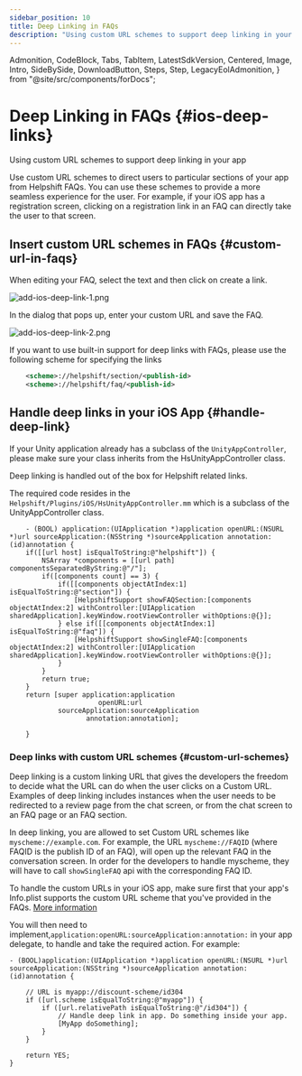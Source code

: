 ```yaml
---
sidebar_position: 10
title: Deep Linking in FAQs
description: "Using custom URL schemes to support deep linking in your app"
---
```


  Admonition,
  CodeBlock,
  Tabs,
  TabItem,
  LatestSdkVersion,
  Centered,
  Image,
  Intro,
  SideBySide,
  DownloadButton,
  Steps,
  Step,
  LegacyEolAdmonition,
} from "@site/src/components/forDocs";

<LegacyEolAdmonition />

# Deep Linking in FAQs {#ios-deep-links}

<Intro>

Using custom URL schemes to support deep linking in your app

</Intro>

Use custom URL schemes to direct users to particular sections of your app from Helpshift FAQs. You can use these schemes to provide a more seamless experience for the user. For example, if your iOS app has a registration screen, clicking on a registration link in an FAQ can directly take the user to that screen.

## Insert custom URL schemes in FAQs {#custom-url-in-faqs}

When editing your FAQ, select the text and then click on create a link.

<Image
  src="/static/books/misc/add-ios-deep-link-1.png"
  width="half"
  alt="add-ios-deep-link-1.png"
/>

In the dialog that pops up, enter your custom URL and save the FAQ.

<Image
  src="/static/books/misc/add-ios-deep-link-2.png"
  width="half"
  alt="add-ios-deep-link-2.png"
/>

If you want to use built-in support for deep links with FAQs, please use the following scheme for specifying the links

```xml
    <scheme>://helpshift/section/<publish-id>
    <scheme>://helpshift/faq/<publish-id>
```

## Handle deep links in your iOS App {#handle-deep-link}

<Admonition type="info" title="Note">

If your Unity application already has a subclass of the `UnityAppController`, please make sure your class inherits from the HsUnityAppController class.

</Admonition>

Deep linking is handled out of the box for Helpshift related links.

The required code resides in the `Helpshift/Plugins/iOS/HsUnityAppController.mm` which is a subclass of the UnityAppController class.

```objc
    - (BOOL) application:(UIApplication *)application openURL:(NSURL *)url sourceApplication:(NSString *)sourceApplication annotation:(id)annotation {
    if([[url host] isEqualToString:@"helpshift"]) {
        NSArray *components = [[url path] componentsSeparatedByString:@"/"];
        if([components count] == 3) {
            if([[components objectAtIndex:1] isEqualToString:@"section"]) {
                [HelpshiftSupport showFAQSection:[components objectAtIndex:2] withController:[UIApplication sharedApplication].keyWindow.rootViewController withOptions:@{}];
            } else if([[components objectAtIndex:1] isEqualToString:@"faq"]) {
                [HelpshiftSupport showSingleFAQ:[components objectAtIndex:2] withController:[UIApplication sharedApplication].keyWindow.rootViewController withOptions:@{}];
            }
        }
        return true;
    }
    return [super application:application
                      openURL:url
            sourceApplication:sourceApplication
                   annotation:annotation];

    }
```

### Deep links with custom URL schemes {#custom-url-schemes}

Deep linking is a custom linking URL that gives the developers the freedom to decide what the URL can do when the user clicks on a Custom URL. Examples of deep linking includes instances when the user needs to be redirected to a review page from the chat screen, or from the chat screen to an FAQ page or an FAQ section.

In deep linking, you are allowed to set Custom URL schemes like `myscheme://example.com`.
For example, the URL `myscheme://FAQID` (where FAQID is the publish ID of an FAQ), will open up the relevant FAQ in the conversation screen. In order for the developers to handle myscheme, they will have to call `showSingleFAQ` api with the corresponding FAQ ID.

To handle the custom URLs in your iOS app, make sure first that your app's Info.plist supports the custom URL scheme that you've provided in the FAQs. [More information](https://developer.apple.com/documentation/xcode/defining-a-custom-url-scheme-for-your-app)

You will then need to implement,`application:openURL:sourceApplication:annotation:` in your app delegate, to handle and take the required action. For example:

```objc
- (BOOL)application:(UIApplication *)application openURL:(NSURL *)url sourceApplication:(NSString *)sourceApplication annotation:(id)annotation {

    // URL is myapp://discount-scheme/id304
    if ([url.scheme isEqualToString:@"myapp"]) {
        if ([url.relativePath isEqualToString:@"/id304"]) {
            // Handle deep link in app. Do something inside your app.
            [MyApp doSomething];
        }
    }

    return YES;
}
```
